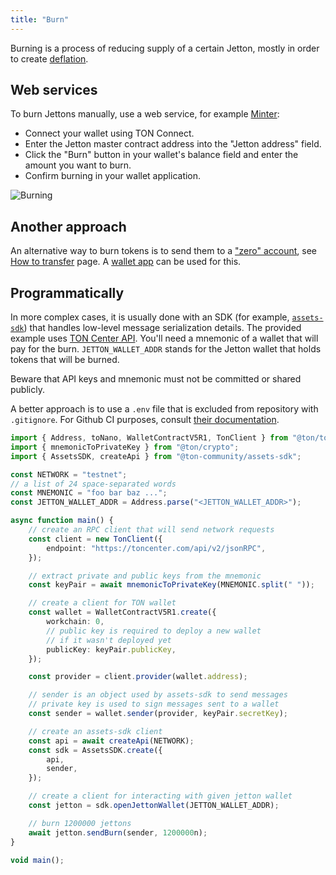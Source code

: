```yaml
---
title: "Burn"
---
```



Burning is a process of reducing supply of a certain Jetton, mostly in order to create [deflation](https://en.wikipedia.org/wiki/Deflation).

## Web services

To burn Jettons manually, use a web service, for example [Minter](https://minter.ton.org/):

- Connect your wallet using TON Connect.
- Enter the Jetton master contract address into the "Jetton address" field.
- Click the "Burn" button in your wallet's balance field and enter the amount you want to burn.
- Confirm burning in your wallet application.

![Burning](/resources/images/burning-ton-minter.png)

## Another approach

An alternative way to burn tokens is to send them to a ["zero" account](https://tonviewer.com/UQAAAAAAAAAAAAAAAAAAAAAAAAAAAAAAAAAAAAAAAAAAAJKZ), see [How to transfer](/standard/tokens/jettons/transfer) page. A [wallet app](/ecosystem/wallet-apps/overview) can be used for this.

## Programmatically

In more complex cases, it is usually done with an SDK (for example, [`assets-sdk`](https://github.com/ton-community/assets-sdk)) that handles low-level message serialization details. The provided example uses [TON Center API](/ecosystem/api/toncenter/overview). You'll need a mnemonic of a wallet that will pay for the burn. `JETTON_WALLET_ADDR` stands for the Jetton wallet that holds tokens that will be burned.

<Aside
  type="danger"
  title="Funds at risk"
>
  Beware that API keys and mnemonic must not be committed or shared publicly.

  A better approach is to use a `.env` file that is excluded from repository with `.gitignore`. For Github CI purposes, consult [their documentation](https://docs.github.com/en/actions/how-tos/write-workflows/choose-what-workflows-do/use-secrets).
</Aside>

```typescript
import { Address, toNano, WalletContractV5R1, TonClient } from "@ton/ton";
import { mnemonicToPrivateKey } from "@ton/crypto";
import { AssetsSDK, createApi } from "@ton-community/assets-sdk";

const NETWORK = "testnet";
// a list of 24 space-separated words
const MNEMONIC = "foo bar baz ...";
const JETTON_WALLET_ADDR = Address.parse("<JETTON_WALLET_ADDR>");

async function main() {
    // create an RPC client that will send network requests
    const client = new TonClient({
        endpoint: "https://toncenter.com/api/v2/jsonRPC",
    });

    // extract private and public keys from the mnemonic
    const keyPair = await mnemonicToPrivateKey(MNEMONIC.split(" "));

    // create a client for TON wallet
    const wallet = WalletContractV5R1.create({
        workchain: 0,
        // public key is required to deploy a new wallet
        // if it wasn't deployed yet
        publicKey: keyPair.publicKey,
    });

    const provider = client.provider(wallet.address);

    // sender is an object used by assets-sdk to send messages
    // private key is used to sign messages sent to a wallet
    const sender = wallet.sender(provider, keyPair.secretKey);

    // create an assets-sdk client 
    const api = await createApi(NETWORK);
    const sdk = AssetsSDK.create({
        api,
        sender,
    });

    // create a client for interacting with given jetton wallet
    const jetton = sdk.openJettonWallet(JETTON_WALLET_ADDR);

    // burn 1200000 jettons
    await jetton.sendBurn(sender, 1200000n);
}

void main();
```
